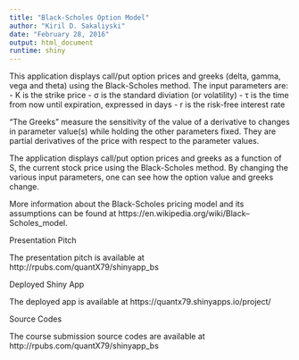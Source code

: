 ```yaml
---
title: "Black-Scholes Option Model"
author: "Kiril D. Sakaliyski"
date: "February 28, 2016"
output: html_document
runtime: shiny                
---
```


This application displays call/put option prices and greeks (delta, gamma, vega and theta) using the Black-Scholes method. 
The input parameters are:
- K is the strike price
- &sigma; is the standard diviation (or volatility)
- &tau; is the time from now until expiration, expressed in days
- r is the risk-free interest rate

"The Greeks" measure the sensitivity of the value of a derivative to changes in parameter value(s) while holding the other parameters fixed. They are partial derivatives of the price with respect to the parameter values. 

The application displays call/put option prices and greeks as a function of S, the current stock price using the Black-Scholes method. By changing the various input parameters, one can see how the option value and greeks change. 

More information about the Black-Scholes pricing model and its assumptions can be found at https://en.wikipedia.org/wiki/Black–Scholes_model.

Presentation Pitch

The presentation pitch is available at http://rpubs.com/quantX79/shinyapp_bs

Deployed Shiny App

The deployed app is available at https://quantx79.shinyapps.io/project/

Source Codes

The course submission source codes are available at http://rpubs.com/quantX79/shinyapp_bs